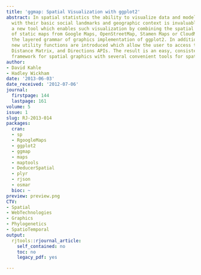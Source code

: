 ```yaml
---
title: 'ggmap: Spatial Visualization with ggplot2'
abstract: In spatial statistics the ability to visualize data and models superimposed
  with their basic social landmarks and geographic context is invaluable. ggmap is
  a new tool which enables such visualization by combining the spatial information
  of static maps from Google Maps, OpenStreetMap, Stamen Maps or CloudMade Maps with
  the layered grammar of graphics implementation of ggplot2. In addition, several
  new utility functions are introduced which allow the user to access the Google Geocoding,
  Distance Matrix, and Directions APIs. The result is an easy, consistent and modular
  framework for spatial graphics with several convenient tools for spatial data analysis.
author:
- David Kahle
- Hadley Wickham
date: '2013-06-03'
date_received: '2012-07-06'
journal:
  firstpage: 144
  lastpage: 161
volume: 5
issue: 1
slug: RJ-2013-014
packages:
  cran:
  - sp
  - RgoogleMaps
  - ggplot2
  - ggmap
  - maps
  - maptools
  - DeducerSpatial
  - plyr
  - rjson
  - osmar
  bioc: ~
preview: preview.png
CTV:
- Spatial
- WebTechnologies
- Graphics
- Phylogenetics
- SpatioTemporal
output:
  rjtools::rjournal_article:
    self_contained: no
    toc: no
    legacy_pdf: yes

---
```

